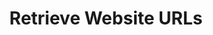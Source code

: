 ---
title: "Retrieve Website URLs"
description: "Extracts all URLs from a webpage."
openapi: get /fetch_urls
---